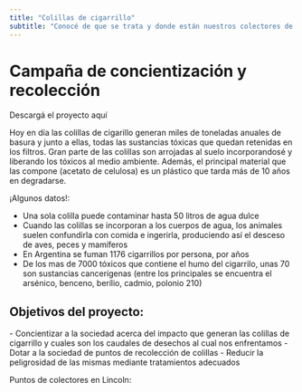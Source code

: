 ```yaml
---
title: "Colillas de cigarrillo"
subtitle: "Conocé de que se trata y donde están nuestros colectores de colillas"
---
```



<h1 className="prueba">Campaña de concientización y recolección</h1>

<p>Descargá el proyecto aquí</p>

<p>
  Hoy en día las colillas de cigarillo generan miles de toneladas anuales de
  basura y junto a ellas, todas las sustancias tóxicas que quedan retenidas en
  los filtros. Gran parte de las colillas son arrojadas al suelo incorporandosé
  y liberando los tóxicos al medio ambiente. Además, el principal material que
  las compone (acetato de celulosa) es un plástico que tarda más de 10 años en
  degradarse.
</p>

¡Algunos datos!:

- Una sola colilla puede contaminar hasta 50 litros de agua dulce
- Cuando las colillas se incorporan a los cuerpos de agua, los animales suelen confundirla con comida e ingerirla, produciendo así el desceso de aves, peces y mamíferos
- En Argentina se fuman 1176 cigarrillos por persona, por años
- De los mas de 7000 tóxicos que contiene el humo del cigarrilo, unas 70 son sustancias cancerígenas (entre los principales se encuentra el arsénico, benceno, berílio, cadmio, polonio 210)

<h2>Objetivos del proyecto:</h2>- Concientizar a la sociedad acerca del impacto que
generan las colillas de cigarrillo y cuales son los caudales de desechos al cual
nos enfrentamos - Dotar a la sociedad de puntos de recolección de colillas - Reducir
la peligrosidad de las mismas mediante tratamientos adecuados

 <p>Puntos de colectores en Lincoln:</p>
  